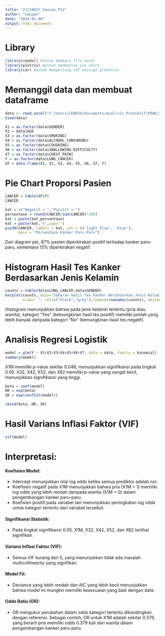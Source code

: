 ---
title: "21110027_Sausan_P12"
author: "Sausan"
date: "2024-01-08"
output: html_document
---

# Library
```{r}
library(readxl) #untuk membaca file excel 
library(plotrix) #untuk membentuk pie chart
library(car) #untuk menghitung VIF masing2 prediktor
```

# Memanggil data dan membuat dataframe
```{r}
data <- read_excel("C:/Users/LENOVO/Documents/Analisis Prediktif/PRAK/survey lung cancer dataset praktikum.xlsx")
View(data) 
```

```{r}
X1 = as.factor(data$GENDER)
X2 = data$AGE
X3 = as.factor(data$SMOKING)
X4 = as.factor(data$ALCOHOL_CONSUMING)
X5 = as.factor(data$COUGHING)
X6 = as.factor(data$SWALLOWING_DIFFICULTY)
X7 = as.factor(data$CHEST_PAIN)
Y = as.factor(data$LUNG_CANCER)
df = data.frame(X1, X2, X3, X4, X5, X6, X7, Y)
```

# Pie Chart Proporsi Pasien
```{r}
CANCER = table(df$Y)
CANCER

kat = c("Negatif = ","Positif = ")
persentase = round(CANCER/sum(CANCER)*100)
kat = paste(kat,persentase)
kat = paste(kat,'%',sep='')
pie3D(CANCER, labels = kat, col = c('light blue', 'blue'),
      main = "Persentase Kanker Paru-Paru")
```

Dari diagram pie, 87% pasien diperkirakan positif terhadap kanker paru-paru, sementara 13% diperkirakan negatif.

# Histogram Hasil Tes Kanker Berdasarkan Jenis Kelamin
```{r}
counts = table(data$LUNG_CANCER,data$GENDER)
barplot(counts, main="Sebaran Hasil Tes Kanker Berdasarkan Jenis Kelamin",
        xlab=" ", col=c("black","grey"),legend=rownames(counts), beside=TRUE)
```

Histogram menunjukkan bahwa pada jenis kelamin tertentu (pria atau wanita), kategori "Yes" (kemungkinan hasil tes positif) memiliki jumlah yang lebih banyak daripada kategori "No" (kemungkinan hasil tes negatif).

# Analisis Regresi Logistik
```{r}
model = glm(Y ~ X1+X2+X3+X4+X5+X6+X7, data = data, family = binomial)
summary(model)
```
X1M memiliki p-value sekitar 0.048, menunjukkan signifikansi pada tingkat 0.05.
X32, X42, X52, dan X62 memiliki p-value yang sangat kecil, menunjukkan signifikansi yang tinggi.

```{r}
beta = coef(model)
OR = exp(beta)
SK = exp(confint(model))

cbind(beta, OR, SK)
```
# Hasil Varians Inflasi Faktor (VIF)
```{r}
vif(model)
```
# Interpretasi:

#### Koefisien Model: 
- Intercept menunjukkan nilai log odds ketika semua prediktor adalah nol.
- Koefisien negatif pada X1M menunjukkan bahwa pria (X1M = 1) memiliki log odds yang lebih rendah daripada wanita (X1M = 0) dalam pengembangan kanker paru-paru.
- Koefisien positif pada variabel lain menunjukkan peningkatan log odds untuk kategori tertentu dari variabel tersebut.

#### Signifikansi Statistik:
- Pada tingkat signifikansi 0.05, X1M, X32, X42, X52, dan X62 terlihat signifikan.

#### Varians Inflasi Faktor (VIF):
- Semua VIF kurang dari 5, yang menunjukkan tidak ada masalah multicollinearity yang signifikan.

#### Model Fit:
- Deviance yang lebih rendah dan AIC yang lebih kecil menunjukkan bahwa model ini mungkin memiliki kesesuaian yang baik dengan data.

#### Odds Ratio (OR):
- OR mengukur perubahan dalam odds kategori tertentu dibandingkan dengan referensi. Sebagai contoh, OR untuk X1M adalah sekitar 0.379, yang berarti pria memiliki odds 0.379 kali dari wanita dalam pengembangan kanker paru-paru.